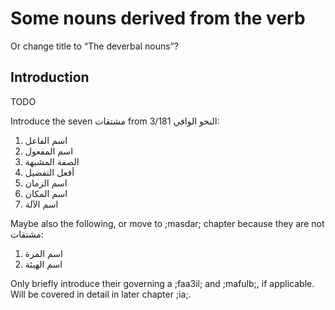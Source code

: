 # Some nouns derived from the verb

Or change title to "The deverbal nouns"?

## Introduction

TODO

Introduce the seven [مشتقات]{.ar} [from [النحو الوافي]{.ar} 3/181]{.citex}:

1. [اسم الفاعل]{.ar}
1. [اسم المفعول]{.ar}
1. [الصفة المشبهة]{.ar}
1. [أفعل التفضيل]{.ar}
1. [اسم الزمان]{.ar}
1. [اسم المكان]{.ar}
1. [اسم الآلة]{.ar}

Maybe also the following, or move to ;masdar; chapter because they are not [مشتقات]{.ar}:

1. [اسم المرة]{.ar}
1. [اسم الهيئة]{.ar}

Only briefly introduce their governing a ;faa3il; and ;mafulb;, if applicable.
Will be covered in detail in later chapter ;ia;.

